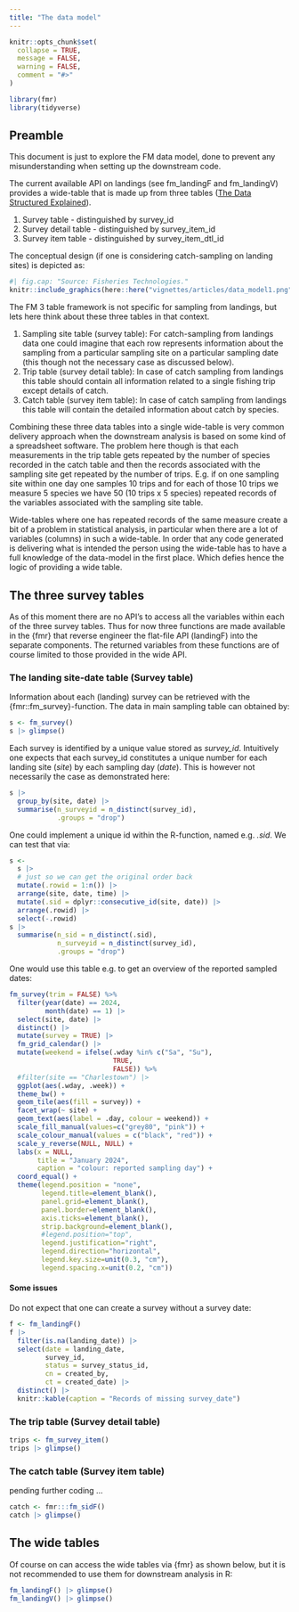 ```yaml
---
title: "The data model"
---
```


```r
knitr::opts_chunk$set(
  collapse = TRUE,
  message = FALSE,
  warning = FALSE,
  comment = "#>"
)
```

```r
library(fmr)
library(tidyverse)
```

## Preamble

This document is just to explore the FM data model, done to prevent any misunderstanding when setting up the downstream code.

The current available API on landings (see fm_landingF and fm_landingV) provides a wide-table that is made up from three tables ([The Data Structured Explained](https://fimsehf.atlassian.net/wiki/x/zgC7ww)).

1. Survey table - distinguished by survey_id
2. Survey detail table - distinguished by survey_item_id
3. Survey item table - distinguished by survey_item_dtl_id

The conceptual design (if one is considering catch-sampling on landing sites) is depicted as:

```r
#| fig.cap: "Source: Fisheries Technologies."
knitr::include_graphics(here::here("vignettes/articles/data_model1.png"))
```

The FM 3 table framework is not specific for sampling from landings, but lets here think about these three tables in that context.

1. Sampling site table (survey table): For catch-sampling from landings data one could imagine that each row represents information about the sampling from a particular sampling site on a particular sampling date (this though not the necessary case as discussed below).
2. Trip table (survey detail table): In case of catch sampling from landings this table should contain all information related to a single fishing trip except details of catch.
3. Catch table (survey item table): In case of catch sampling from landings this table will contain the detailed information about catch by species.

Combining these three data tables into a single wide-table is very common delivery approach when the downstream analysis is based on some kind of a spreadsheet software. The problem here though is that each measurements in the trip table gets repeated by the number of species recorded in the catch table and then the records associated with the sampling site get repeated by the number of trips. E.g. if on one sampling site within one day one samples 10 trips and for each of those 10 trips we measure 5 species we have 50 (10 trips x 5 species) repeated records of the variables associated with the sampling site table.

Wide-tables where one has repeated records of the same measure create a bit of a problem in statistical analysis, in particular when there are a lot of variables (columns) in such a wide-table. In order that any code generated is delivering what is intended the person using the wide-table has to have a full knowledge of the data-model in the first place. Which defies hence the logic of providing a wide table.

## The three survey tables

As of this moment there are no API's to access all the variables within each of the three survey tables. Thus for now three functions are made available in the {fmr} that reverse engineer the flat-file API (landingF) into the separate components. The returned variables from these functions are of course limited to those provided in the wide API.


### The landing site-date table (Survey table)

Information about each (landing) survey can be retrieved with the {fmr::fm_survey}-function. 
The data in main sampling table can obtained by:

```r
s <- fm_survey()
s |> glimpse()
```

Each survey is identified by a unique value stored as *survey_id*. Intuitively one expects that each survey_id constitutes a unique number for each landing site (*site*) by each sampling day (*date*). This is however not necessarily the case as demonstrated here:

```r
s |> 
  group_by(site, date) |> 
  summarise(n_surveyid = n_distinct(survey_id),
            .groups = "drop")
```

One could implement a unique id within the R-function, named e.g. *.sid*. We can test that via:

```r
s <- 
  s |> 
  # just so we can get the original order back
  mutate(.rowid = 1:n()) |> 
  arrange(site, date, time) |> 
  mutate(.sid = dplyr::consecutive_id(site, date)) |> 
  arrange(.rowid) |> 
  select(-.rowid)
s |> 
  summarise(n_sid = n_distinct(.sid),
            n_surveyid = n_distinct(survey_id),
            .groups = "drop")
```

One would use this table e.g. to get an overview of the reported sampled dates:

```r
fm_survey(trim = FALSE) %>% 
  filter(year(date) == 2024,
         month(date) == 1) |> 
  select(site, date) |> 
  distinct() |> 
  mutate(survey = TRUE) |> 
  fm_grid_calendar() |> 
  mutate(weekend = ifelse(.wday %in% c("Sa", "Su"),
                          TRUE,
                          FALSE)) %>% 
  #filter(site == "Charlestown") |> 
  ggplot(aes(.wday, .week)) +
  theme_bw() +
  geom_tile(aes(fill = survey)) +
  facet_wrap(~ site) +
  geom_text(aes(label = .day, colour = weekend)) +
  scale_fill_manual(values=c("grey80", "pink")) +
  scale_colour_manual(values = c("black", "red")) +
  scale_y_reverse(NULL, NULL) +
  labs(x = NULL,
       title = "January 2024",
       caption = "colour: reported sampling day") +
  coord_equal() +
  theme(legend.position = "none",
        legend.title=element_blank(), 
        panel.grid=element_blank(), 
        panel.border=element_blank(), 
        axis.ticks=element_blank(), 
        strip.background=element_blank(), 
        #legend.position="top", 
        legend.justification="right", 
        legend.direction="horizontal", 
        legend.key.size=unit(0.3, "cm"), 
        legend.spacing.x=unit(0.2, "cm"))
```

#### Some issues

Do not expect that one can create a survey without a survey date:

```r
f <- fm_landingF()
f |> 
  filter(is.na(landing_date)) |> 
  select(date = landing_date, 
         survey_id, 
         status = survey_status_id, 
         cn = created_by,
         ct = created_date) |> 
  distinct() |> 
  knitr::kable(caption = "Records of missing survey_date")
```

### The trip table (Survey detail table)

```r
trips <- fm_survey_item()
trips |> glimpse()
```

### The catch table (Survey item table)

pending further coding ...

```r
catch <- fmr:::fm_sidF()
catch |> glimpse()
```

## The wide tables

Of course on can access the wide tables via {fmr} as shown below, but it is not recommended to use them for downstream analysis in R:

```r
fm_landingF() |> glimpse()
fm_landingV() |> glimpse()
```


